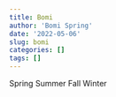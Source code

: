```yaml
---
title: Bomi
author: 'Bomi Spring'
date: '2022-05-06'
slug: bomi
categories: []
tags: []
---
```


Spring
Summer
Fall
Winter